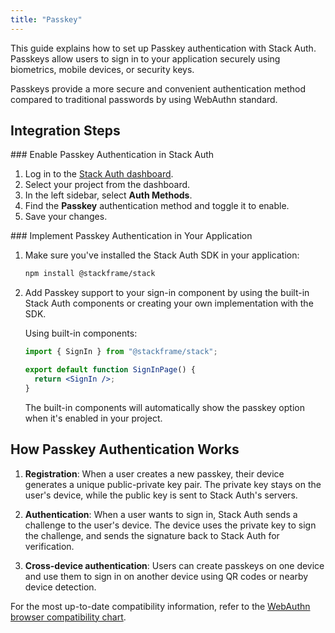 ```yaml
---
title: "Passkey"
---
```


This guide explains how to set up Passkey authentication with Stack Auth. Passkeys allow users to sign in to your application securely using biometrics, mobile devices, or security keys.

<Info>
Passkeys provide a more secure and convenient authentication method compared to traditional passwords by using WebAuthn standard.
</Info>

## Integration Steps

<Steps>
  <Step>
  ### Enable Passkey Authentication in Stack Auth
  
  1. Log in to the [Stack Auth dashboard](https://app.stack-auth.com/).
  2. Select your project from the dashboard.
  3. In the left sidebar, select **Auth Methods**.
  4. Find the **Passkey** authentication method and toggle it to enable.
  5. Save your changes.
  </Step>
  <Step>
  ### Implement Passkey Authentication in Your Application
  
  1. Make sure you've installed the Stack Auth SDK in your application:
     ```bash
     npm install @stackframe/stack
     ```

  2. Add Passkey support to your sign-in component by using the built-in Stack Auth components or creating your own implementation with the SDK.
     
     Using built-in components:
     ```jsx
     import { SignIn } from "@stackframe/stack";
     
     export default function SignInPage() {
       return <SignIn />;
     }
     ```
           
     The built-in components will automatically show the passkey option when it's enabled in your project.
  </Step>
</Steps>

## How Passkey Authentication Works

1. **Registration**: When a user creates a new passkey, their device generates a unique public-private key pair. The private key stays on the user's device, while the public key is sent to Stack Auth's servers.

2. **Authentication**: When a user wants to sign in, Stack Auth sends a challenge to the user's device. The device uses the private key to sign the challenge, and sends the signature back to Stack Auth for verification.

3. **Cross-device authentication**: Users can create passkeys on one device and use them to sign in on another device using QR codes or nearby device detection.


For the most up-to-date compatibility information, refer to the [WebAuthn browser compatibility chart](https://caniuse.com/webauthn). 
